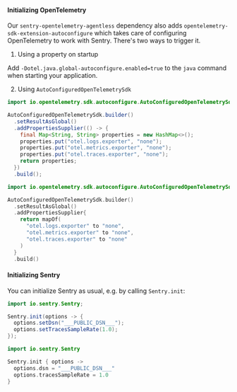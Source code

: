 #### Initializing OpenTelemetry

Our `sentry-opentelemetry-agentless` dependency also adds `opentelemetry-sdk-extension-autoconfigure` which takes care of configuring OpenTelemetry to work with Sentry. There's two ways to trigger it.

1. Using a property on startup

Add `-Dotel.java.global-autoconfigure.enabled=true` to the `java` command when starting your application.

2. Using `AutoConfiguredOpenTelemetrySdk`

```java {tabTitle: Java}
import io.opentelemetry.sdk.autoconfigure.AutoConfiguredOpenTelemetrySdk;

AutoConfiguredOpenTelemetrySdk.builder()
  .setResultAsGlobal()
  .addPropertiesSupplier(() -> {
    final Map<String, String> properties = new HashMap<>();
    properties.put("otel.logs.exporter", "none");
    properties.put("otel.metrics.exporter", "none");
    properties.put("otel.traces.exporter", "none");
    return properties;
  })
  .build();
```

```kotlin {tabTitle: Kotlin}
import io.opentelemetry.sdk.autoconfigure.AutoConfiguredOpenTelemetrySdk

AutoConfiguredOpenTelemetrySdk.builder()
  .setResultAsGlobal()
  .addPropertiesSupplier{
    return mapOf(
      "otel.logs.exporter" to "none",
      "otel.metrics.exporter" to "none",
      "otel.traces.exporter" to "none"
    )
  }
  .build()
```

#### Initializing Sentry

You can initialize Sentry as usual, e.g. by calling `Sentry.init`:

```java {tabTitle: Java}
import io.sentry.Sentry;

Sentry.init(options -> {
  options.setDsn("___PUBLIC_DSN___");
  options.setTracesSampleRate(1.0);
});
```

```kotlin {tabTitle: Kotlin}
import io.sentry.Sentry

Sentry.init { options ->
  options.dsn = "___PUBLIC_DSN___"
  options.tracesSampleRate = 1.0
}
```

